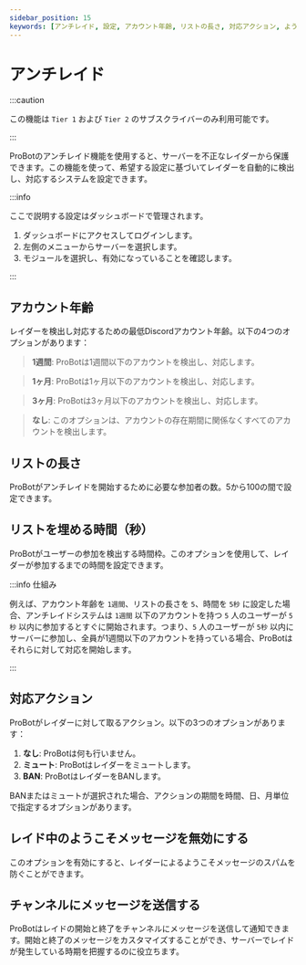 ```yaml
---
sidebar_position: 15
keywords: [アンチレイド, 設定, アカウント年齢, リストの長さ, 対応アクション, ようこそメッセージ, サーバーオンボーディング, ユーザーエンゲージメント, 退出メッセージ, カスタマイズ, ボイスチャンネル, リアルタイム, カウント, チャンネル, 隠しチャンネル, 保護, アクション, 権限, 制限, 限界] 
---
```


# アンチレイド

:::caution

この機能は `Tier 1` および `Tier 2` のサブスクライバーのみ利用可能です。

:::

ProBotのアンチレイド機能を使用すると、サーバーを不正なレイダーから保護できます。この機能を使って、希望する設定に基づいてレイダーを自動的に検出し、対応するシステムを設定できます。

:::info

ここで説明する設定はダッシュボードで管理されます。

1. ダッシュボードにアクセスしてログインします。
2. 左側のメニューからサーバーを選択します。
3. モジュールを選択し、有効になっていることを確認します。

:::

## アカウント年齢

レイダーを検出し対応するための最低Discordアカウント年齢。以下の4つのオプションがあります：

> **1週間**: ProBotは1週間以下のアカウントを検出し、対応します。

> **1ヶ月**: ProBotは1ヶ月以下のアカウントを検出し、対応します。

> **3ヶ月**: ProBotは3ヶ月以下のアカウントを検出し、対応します。

> **なし**: このオプションは、アカウントの存在期間に関係なくすべてのアカウントを検出します。

## リストの長さ

ProBotがアンチレイドを開始するために必要な参加者の数。5から100の間で設定できます。

## リストを埋める時間（秒）

ProBotがユーザーの参加を検出する時間枠。このオプションを使用して、レイダーが参加するまでの時間を設定できます。

:::info 仕組み

例えば、アカウント年齢を `1週間`、リストの長さを `5`、時間を `5秒` に設定した場合、アンチレイドシステムは `1週間` 以下のアカウントを持つ `5` 人のユーザーが `5秒` 以内に参加するとすぐに開始されます。つまり、`5` 人のユーザーが `5秒` 以内にサーバーに参加し、全員が1週間以下のアカウントを持っている場合、ProBotはそれらに対して対応を開始します。

:::

## 対応アクション

ProBotがレイダーに対して取るアクション。以下の3つのオプションがあります：

1. **なし**: ProBotは何も行いません。
2. **ミュート**: ProBotはレイダーをミュートします。
3. **BAN**: ProBotはレイダーをBANします。

BANまたはミュートが選択された場合、アクションの期間を時間、日、月単位で指定するオプションがあります。

## レイド中のようこそメッセージを無効にする

このオプションを有効にすると、レイダーによるようこそメッセージのスパムを防ぐことができます。

## チャンネルにメッセージを送信する

ProBotはレイドの開始と終了をチャンネルにメッセージを送信して通知できます。開始と終了のメッセージをカスタマイズすることができ、サーバーでレイドが発生している時期を把握するのに役立ちます。

